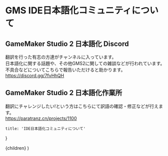 
# GMS IDE日本語化コミュニティについて

## GameMaker Studio 2 日本語化 Discord  

翻訳を行った有志の方達がチャンネルに入っています。  
日本語化に関する話題や、その他GMS2に関しての雑談などが行われています。  
不具合などについてこちらで報告いただけると助かります。  
https://discord.gg/7fvHhQH

## GameMaker Studio 2 日本語化作業所
翻訳にチャレンジしたい!という方はこちらにて訳語の確認・修正などが行えます。  
https://paratranz.cn/projects/1100

    title: 'IDE日本語化コミュニティについて'
}

  <Layer meta={meta}>   
    {children}
  </Layer>
)